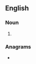 {{also|Bourns}}
==English==

===Noun===
{{head|en|noun form}}

# {{plural of|bourn|lang=en}}

===Anagrams===
* {{anagrams|en|a=bnorsu|Burson|burons|suborn}}